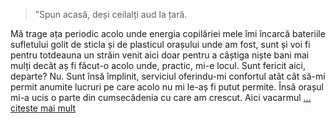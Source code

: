 > ”Spun acasă, deși ceilalți aud la țară.

Mă trage ața periodic acolo unde energia copilăriei mele îmi încarcă bateriile sufletului golit
de sticla și de plasticul orașului unde am fost, sunt și voi fi pentru totdeauna un străin venit aici
doar pentru a câștiga niște bani mai mulți decât aș fi făcut-o acolo unde, practic, mi-e locul. Sunt
fericit aici, departe? Nu. Sunt însă împlinit, serviciul oferindu-mi confortul atât cât să-mi permit
anumite lucruri pe care acolo nu mi le-aș fi putut permite. Însă orașul mi-a ucis o parte din
cumsecădenia cu care am crescut. Aici vacarmul [... citeste mai mult](/about)